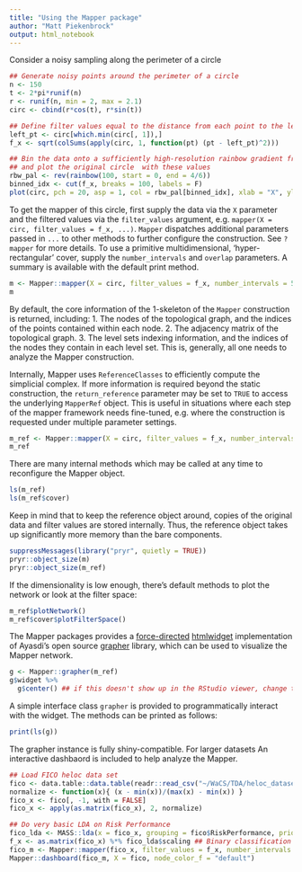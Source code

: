 ```yaml
---
title: "Using the Mapper package"
author: "Matt Piekenbrock"
output: html_notebook
---
```


Consider a noisy sampling along the perimeter of a circle 
```r
## Generate noisy points around the perimeter of a circle 
n <- 150
t <- 2*pi*runif(n)
r <- runif(n, min = 2, max = 2.1)
circ <- cbind(r*cos(t), r*sin(t))

## Define filter values equal to the distance from each point to the left-most point in the circle 
left_pt <- circ[which.min(circ[, 1]),]
f_x <- sqrt(colSums(apply(circ, 1, function(pt) (pt - left_pt)^2)))

## Bin the data onto a sufficiently high-resolution rainbow gradient from blue (low) to red (high), 
## and plot the original circle  with these values
rbw_pal <- rev(rainbow(100, start = 0, end = 4/6))
binned_idx <- cut(f_x, breaks = 100, labels = F)
plot(circ, pch = 20, asp = 1, col = rbw_pal[binned_idx], xlab = "X", ylab = "Y", main = "Circle")
```

To get the mapper of this circle, first supply the data via the `X` parameter and the filtered values via the 
`filter_values` argument, e.g. `mapper(X = circ, filter_values = f_x, ...)`. `Mapper` dispatches additional parameters passed in `...` to other methods to further configure the construction. See `?mapper` for more details. To use a primitive multidimensional, 'hyper-rectangular' cover, supply the `number_intervals` and `overlap` parameters. A summary is available with the default print method. 
```r
m <- Mapper::mapper(X = circ, filter_values = f_x, number_intervals = 5, overlap = 0.20)
m
```
By default, the core information of the $1$-skeleton of the `Mapper` construction is returned, including:
  1. The nodes of the topological graph, and the indices of the points contained within each node.
  2. The adjacency matrix of the topological graph. 
  3. The level sets indexing information, and the indices of the nodes they contain in each level set.
This is, generally, all one needs to analyze the Mapper construction. 

Internally, Mapper uses `ReferenceClasses` to efficiently compute the simplicial complex. If more information is required beyond the static construction, the `return_reference` parameter may be set to `TRUE` to access the underlying `MapperRef` object. This is useful in situations where each step of the mapper framework needs fine-tuned, e.g. where the construction is requested under multiple parameter settings.  

```r
m_ref <- Mapper::mapper(X = circ, filter_values = f_x, number_intervals = 5, overlap = 0.20, return_reference = TRUE)
m_ref
```
There are many internal methods which may be called at any time to reconfigure the Mapper object.
```r
ls(m_ref)
ls(m_ref$cover)
```

Keep in mind that to keep the reference object around, copies of the original data and filter values are stored internally. Thus, the reference object takes up significantly more memory than the bare components.
```r
suppressMessages(library("pryr", quietly = TRUE))
pryr::object_size(m)
pryr::object_size(m_ref)
```

If the dimensionality is low enough, there's default methods to plot the network or look at the filter space: 
```r
m_ref$plotNetwork()
m_ref$cover$plotFilterSpace()
```

The Mapper packages provides a [force-directed](https://github.com/d3/d3-force) [htmlwidget](https://www.htmlwidgets.org/) implementation of Ayasdi's open source [grapher](https://github.com/ayasdi/grapher) library, which can be used to visualize the Mapper network. 
```r
g <- Mapper::grapher(m_ref)
g$widget %>% 
  g$center() ## if this doesn't show up in the RStudio viewer, change the viewer options to see it in the browser with options(viewer=NULL)
```

A simple interface class `grapher` is provided to programmatically interact with the widget. The methods can be printed as follows: 
```r
print(ls(g))
```

The grapher instance is fully shiny-compatible. For larger datasets An interactive dashbaord is included to help analyze the Mapper. 
```r
## Load FICO heloc data set
fico <- data.table::data.table(readr::read_csv("~/WaCS/TDA/heloc_dataset_v1.csv"))
normalize <- function(x){ (x - min(x))/(max(x) - min(x)) }
fico_x <- fico[, -1, with = FALSE]
fico_x <- apply(as.matrix(fico_x), 2, normalize)

## Do very basic LDA on Risk Performance
fico_lda <- MASS::lda(x = fico_x, grouping = fico$RiskPerformance, prior = c(0.50, 0.50)) # everybody deserves an equal chance
f_x <- as.matrix(fico_x) %*% fico_lda$scaling ## Binary classification == 1D subspace 
fico_m <- Mapper::mapper(fico_x, filter_values = f_x, number_intervals = 50L, overlap = 1/3, return_reference = TRUE)
Mapper::dashboard(fico_m, X = fico, node_color_f = "default")
```


